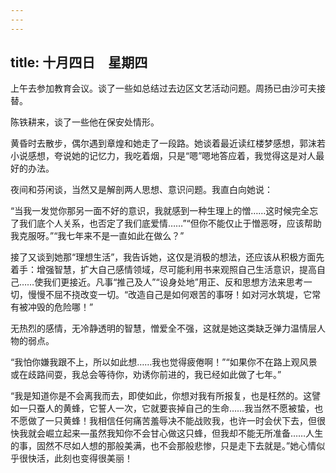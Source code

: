 ```yaml
---
---
---
```

title: 十月四日　星期四
---




上午去参加教育会议。谈了一些如总结过去边区文艺活动问题。周扬已由沙可夫接替。

陈铁耕来，谈了一些他在保安处情形。

黄昏时去散步，偶尔遇到章煌和她走了一段路。她谈着最近读红楼梦感想，郭沫若小说感想，夸说她的记忆力，我吃着烟，只是“嗯”嗯地答应着，我觉得这是对人最好的办法。

夜间和芬闲谈，当然又是解剖两人思想、意识问题。我直白向她说：

“当我一发觉你那另一面不好的意识，我就感到一种生理上的憎……这时候完全忘了我们底个人关系，也否定了我们底爱情……”“但你不能仅止于憎恶呀，应该帮助我克服呀。”“我七年来不是一直如此在做么？”

接了又谈到她那“理想生活”，我告诉她，这仅是消极的想法，还应该从积极方面先着手：增强智慧，扩大自己感情领域，尽可能利用书来观照自己生活意识，提高自己……使我们更接近。凡事“推己及人”“设身处地”用正、反和思想方法来思考一切，慢慢不屈不挠改变一切。“改造自己是如何艰苦的事呀！如对河水筑堤，它常有被冲毁的危险哪！”

无热烈的感情，无冷静透明的智慧，憎爱全不强，这就是她这类缺乏弹力温情层人物的弱点。

“我怕你嫌我跟不上，所以如此想……我也觉得疲倦啊！”“如果你不在路上观风景或在歧路间耍，我总会等待你，劝诱你前进的，我已经如此做了七年。”

“我是知道你是不会离我而去，即使如此，你想对我有所报复，也是枉然的。这譬如一只蚕人的黄蜂，它誓人一次，它就要丧掉自己的生命……我当然不愿被蛰，也不愿做了一只黄蜂！我相信任何痛苦羞辱决不能战败我，也许一时会伏下去，但很快我就会崛立起来―虽然我知你不会甘心做这只蜂，但我却不能无所准备……人生的事，固然不尽如人想的那般美满，也不会那般悲惨，只是走下去就是。”她心情似乎很快活，此刻也变得很美丽！